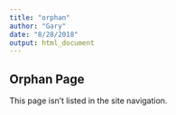 ```yaml
---
title: "orphan"
author: "Gary"
date: "8/28/2018"
output: html_document
---
```


## Orphan Page

This page isn't listed in the site navigation.